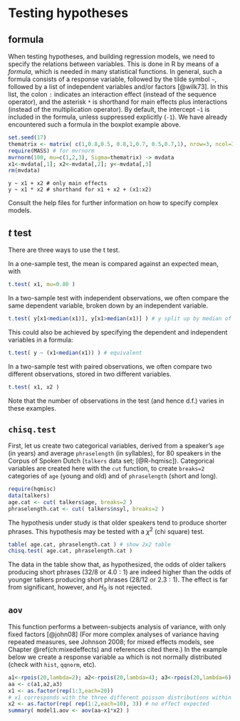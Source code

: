 # Testing hypotheses {#ch:testinghypotheses}

## formula

When testing hypotheses, and building regression models, we need to
    specify the relations between variables. This is done in
    R  by means of a *formula*, which is needed in many
    statistical functions. In general, such a formula consists of a
    response variable, followed by the tilde symbol
    [`~`]{style="color: blue"}, followed by a list of independent
    variables and/or factors [@wilk73].
In this list, the colon
    `:` indicates an interaction effect (instead
    of the sequence operator), and the asterisk
    `*` is shorthand for main effects plus
    interactions (instead of the multiplication operator). 
    By default,
    the intercept `~1` is included in the
    formula, unless suppressed explicitly
    (`-1`). We have already encountered such a formula
    in the boxplot example above.

```r
set.seed(17)
thematrix <- matrix( c(1,0.8,0.5, 0.8,1,0.7, 0.5,0.7,1), nrow=3, ncol=3 )
require(MASS) # for mvrnorm
mvrnorm(100, mu=c(1,2,3), Sigma=thematrix) -> mvdata
x1<-mvdata[,1]; x2<-mvdata[,2]; y<-mvdata[,3]
rm(mvdata)
```

```text
y ~ x1 + x2 # only main effects 
y ~ x1 * x2 # shorthand for x1 + x2 + (x1:x2) 
```

Consult the help files for further information on how to specify
    complex models.

## $t$ test
There are three ways to use the t test. 

In a one-sample test, the mean is compared against an expected mean,
    with
```r
t.test( x1, mu=0.80 )
```

In a two-sample test with independent observations, we often compare
    the same dependent variable, broken down by an independent
    variable.
```r
t.test( y[x1<median(x1)], y[x1>median(x1)] ) # y split up by median of x1
```

This could also be achieved by specifying the dependent and
    independent variables in a formula:\
```r
t.test( y ~ (x1<median(x1)) ) # equivalent
```

In a two-sample test with paired observations, we often compare two
    different observations, stored in two different variables.
```r
t.test( x1, x2 )
```

Note that the number of observations in the test (and hence d.f.)
    varies in these examples.

## `chisq.test`

First, let us create two categorical variables, derived from a
    speaker's `age` (in years) and average `phraselength` (in
    syllables), for 80 speakers in the Corpus of Spoken Dutch (`talkers` data set; [@R-hqmisc]).
    Categorical variables are created here with the
    `cut` function, to create
    `breaks=2` categories of `age` (young and
    old) and of `phraselength` (short and long).
```r
require(hqmisc)
data(talkers)
age.cat <- cut( talkers$age, breaks=2 )
phraselength.cat <- cut( talkers$nsyl, breaks=2 )
```

The hypothesis under study is that older speakers tend to produce
    shorter phrases. This hypothesis may be tested with a $\chi^2$ (chi
    square) test.\
```r
table( age.cat, phraselength.cat ) # show 2x2 table
chisq.test( age.cat, phraselength.cat ) 
```

The data in the table show that, as hypothesized, the odds of older talkers producing short phrases ($32/8$ or $4.0:1$) are indeed higher than the odds of younger talkers producing short phrases ($28/12$ or $2.3:1$). The effect is far from significant, however, and $H_0$ is not rejected.

## `aov`

This function performs a between-subjects analysis of variance, with
    only fixed factors [@john08] (For more complex
    analyses of variance having repeated measures, see Johnson 2008; for mixed effects models, see Chapter \@ref(ch:mixedeffects) and references cited there.)
    In the example below we create a
    response variable `aa` which is not normally distributed 
    (check
    with `hist`, `qqnorm`, etc).\
```r
a1<-rpois(20,lambda=2); a2<-rpois(20,lambda=4); a3<-rpois(20,lambda=6) 
aa <- c(a1,a2,a3) 
x1 <- as.factor(rep(1:3,each=20)) 
# x1 corresponds with the three different poisson distributions within aa
x2 <- as.factor(rep( rep(1:2,each=10), 3)) # no effect expected
summary( model1.aov <- aov(aa~x1*x2) )
```


